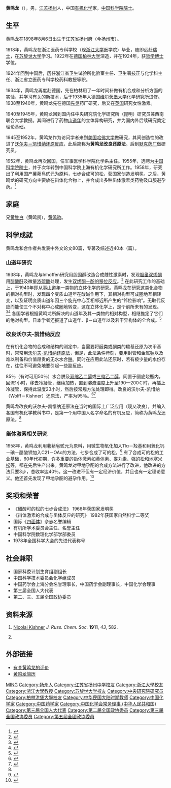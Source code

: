 {{Infobox_Person
| name        = 黄鸣龙
| image       = Huang Min Lon.jpg
| box_width   = 181px
| occupation  = 
| period      = 
| birth_name  =
| other_names =
| Sex         = 男
| birth_date  = 1898年8月6日
| birth_place = 江苏扬州
| death_date  = {{death date and age|1979|7|1|1898|8|6}}
| death_place = 上海
| nationality = {{PRC}}
| residence =
| party     =
| religion  =
| spouse    = 
| relatives = 
| education = 
| past      = 
{{Infobox_People_CAS
|学部=化学部
|专业=有机化学
|当选年=1955年
}}
| work      =
| awards    =
}}
'''黄鸣龙'''（{{bd|1898年|8月6日|1979年|7月1日|黄鸣龙}}），男，[[江苏|江苏]][[扬州|扬州]]人，中国[[有机化学|有机化学]]家，[[中国科学院院士|中国科学院院士]]。

== 生平 ==
黄鸣龙在1898年8月6日出生于[[江苏省_(清)|江苏省]][[扬州府|扬州府]]（今[[扬州市|扬州市]]）。

1918年，黄鸣龙在浙江医药专科学校（现[[浙江大学|浙江大学]]医学院）毕业，随即远赴[[瑞士|瑞士]]，在[[苏黎世大学|苏黎世大学]]学习。1922年在[[德国|德国]][[柏林洪堡大学|柏林大学]]深造，并在1924年，获[[哲学博士|哲学博士]]学位。

1924年回到中国后，历任浙江省卫生试验所化验室主任、卫生署技正与化学科主任、浙江省立医药专科学校药科教授等职。

1934年，黄鸣龙再度赴德国，先在柏林用了一年时间补做有机合成和分析方面的实验，并学习有关的新技术，后于1935年入德国[[维尔茨堡大学|维尔茨堡大学]]化学研究所进修。1938至1940年，黄鸣龙先在德国[[先灵公司|先灵]]药厂研究，后又在[[英国|英国]]研究女性激素。

1940至1945年，黄鸣龙回到国内任中央研究院化学研究所（昆明）研究员兼西南联合大学教授。其间进行了药物[[山道年|山道年]]的立体异构研究，并为国内外后续研究奠定理论基础。

1945至1952年，黄鸣龙作为访问学者来到[[美国|美国]][[哈佛大学|哈佛大学]]做研究，其间创造性的改进了[[沃尔夫－凯惜纳－黄鸣龙还原反应|沃尔夫－凯惜纳还原反应]]，此后简称为'''黄鸣龙改良还原法'''。后到[[默克大药厂|默克药厂]]做研究员。

1952年，黄鸣龙再次回国，任军事医学科学院化学系主任。1955年，选聘为[[中国科学院院士|中国科学院院士]]，并于次年转到中国科学院上海有机化学研究所工作。1958年，研究出了利用国产薯蓣皂甙元为原料，七步合成可的松，获国家创造发明奖。之后，黄鸣龙的研究方向主要放在甾体化合物上，并合成出多种甾体激素类药物及口服避孕药。<ref name = "CV " >{{cite book|author=胡亚东|coauthors=郭保章、刘惠|title= 20世纪中国学术大典/化学 |year=2005 |publisher=福建教育出版社 |location=福州 |isbn= 7-5334-3650-4 }}</ref>

== 家庭 ==
兄[[黄胜白|黄胜白]]（黄鸣鹄），[[黄鸣驹|黄鸣驹]]。

== 科学成就 ==
黄鸣龙和合作者共发表中外文论文80篇，专著及综述近40本（篇）。

=== 山道年研究 ===
1938年，黄鸣龙与Inhoffen研究用胆固醇改造合成雌性激素时，发现[[胆甾双烯酮|胆甾双烯酮]]用[[醋酸酐|醋酸酐]]及微量[[浓硫酸|浓硫酸]]处理，发生[[双烯酮－酚移位反应|双烯酮－酚的移位反应]]。<ref>{{cite journal en | language = 德语 | author = H.H.Inhoffen | coauthors = Huang Minlon | title = Übergang von Sterinen in aromatische Verbindungen. III. Mitteilung: Aromatisierung des Δ1, 2; 4, 5-Cholestadienons-3 | url = http://springer.lib.tsinghua.edu.cn/content/j45135m453572750/?p=2aa02ad9085d48fd9d0b7c4e7d168f27&pi=2 | journal = Naturwissenschaften | volume = 26 | issue =  | pages = 756 | pmid =  | doi = 10.1007/BF01774198 | date = 1938年11月 }}{{dead link|date=2018年2月 |bot=InternetArchiveBot |fix-attempted=yes }}</ref> 在此研究工作的基础上，于1940年即从事[[山道年|山道年]]一类物的立体化学的研究。黄鸣龙在研究这类化合物的相对构型时，发现四个变质山道年在酸碱作用下，其相对构型可成圈地互相转变，以及证明变质山道年因三个旋光中心互相邻近所产生的“邻位影响”。无取代反应而能使三个不对称中心成圈地转变，这在立体化学上，是个前所未有的发现。<ref>{{cite journal en| language =en |author = Huang Minlon| coauthors = Chien-Pen Lo、Lucy Ju-Yung Chu| title =Studies in the Santonin Series. I. The Two New Desmotropo-santonins and the Two New Desmotropo-santonous Acids | journal = J. Am. Chem. Soc. | url= http://pubs.acs.org/doi/abs/10.1021/ja01249a506?prevSearch=%255Bauthor%253A%2BHuang-Minlon%255D&searchHistoryKey= | volume = 65 | issue =  | pages = 1780 | pmid =  | doi = 10.1021/ja01249a506 |date=1943年9月}}</ref><ref>{{cite journal en| language = en |author = Huang-Minlon | coauthors = | title = Studies in the Santonin Series. IV.1,2,3 The Stereochemistry of Santonin and its Derivatives | journal = J. Am. Chem. Soc. | url= http://pubs.acs.org/doi/abs/10.1021/ja01182a050?prevSearch=%255Bauthor%253A%2BHuang-Minlon%255D&searchHistoryKey= | volume = 70 | issue =  | pages = 611 | pmid =  | doi = 10.1021/ja01182a050 |date=1948年2月}}</ref> 各国学者根据黄鸣龙所解决的山道年及其一类物的相对构型，相继推定了它们的绝对构型。日本学者还报道了山道年、β－山道年以及若干异构体的全合成。<ref>{{cite journal en | language = en | author = Yasuo ABE | coauthors = Tadatsugu HARUKAWA、Hisashi ISHIKAWA、Takuichi MIKI、Masao SUMI、Tadashi TOGA | year = 1953 | month =  | day =  | title = A New Racemic Stereoisomeride of Santonin | journal = Proceedings of the Japan Academy | url = http://www.journalarchive.jst.go.jp/english/jnlabstract_en.php?cdjournal=pjab1945&cdvol=29&noissue=3&startpage=113 | volume = 29 | issue =  | pages = 113 | pmid =  | doi =  }}{{dead link|date=2018年2月 |bot=InternetArchiveBot |fix-attempted=yes }}</ref>

=== 改良沃尔夫-凯惜纳反应 ===
在有机化合物的合成和结构的测定中，当需要将醛类或酮类的羰基还原为次甲基时，常常用[[沃尔夫－凯惜纳－黄鸣龙还原反应|沃尔夫-凯惜纳还原法]]，但是，此法条件苛刻，要用封管和金属[[钠|钠]]以及难以制备和价值昂贵的无水水合[[肼|肼]]。同时在应用此法还原时，若有极少量的水份存在，往往不可避免地要引起一些副反应。{{Ref|Kishner1911}}{{Ref|Wolff1912}}

85％（有时可用50％）水合胼及[[双缩乙二醇|双缩乙二醇]]或[[三缩乙二醇|三缩乙二醇]]，同置于圆底烧瓶内，回流1小时，移去冷凝管，继续加热，直到溶液温度上升至190—200Ｃ时，再插上冷凝管，保持此温度23小时，然后按常规方法处理即得。改良的沃尔夫-凯惜纳（Wolff－Kishner）还原法，产率为95％。<ref>{{cite journal en| language = en |author = Huang-Minlon | coauthors = | title = A Simple Modification of the Wolff-Kishner Reduction | journal = J. Am. Chem. Soc. | url= http://pubs.acs.org/doi/abs/10.1021/ja01216a013?prevSearch=%255Bauthor%253A%2BHuang-Minlon%255D&searchHistoryKey= |volume = 68 | issue =  | pages = 2487 | pmid =  | doi = 10.1021/ja01216a013 |date=1946年12月}}</ref><ref>{{cite journal en| language = en |author = Huang-Minlon | coauthors = | title = Reduction of Steroid Ketones and other Carbonyl Compounds by Modified Wolff--Kishner Method | journal = J. Am. Chem. Soc.| url= http://pubs.acs.org/doi/abs/10.1021/ja01178a008?prevSearch=%255Bauthor%253A%2BHuang-Minlon%255D&searchHistoryKey=  |volume = 77 | issue =  | pages = 3301 | pmid =  | doi = 10.1021/ja01178a008 |date=1949年10月}}</ref>

黄鸣龙改良的沃尔夫-凯惜纳还原法在当时的国际上广泛应用（现又改良），并编入各国有机化学教科书中，是第一个用中国人名字命名的有机反应，简称为黄鸣龙还原法。<ref name = "CV " />

=== 甾体激素相关研究 ===
1958年，黄鸣龙利用薯蓣皂甙元为原料，用微生物氧化加入11α－羟基和用氧化钙－碘－醋酸钾加入C21－OAc的方法，七步合成了可的松。<ref>{{cite journal en| language = |author = Huang Minlon | coauthors = Tsai Tsu-Yun、Wang Chih-Chin、Chow Wei-Zan、Chen Yun-Cheng、Kin Zan-Wei、Hsu Kin-Wen、Chung Tung-Shun | year = 1959 | month =  | day =  | title = Synthese Von Cortisonacetat | journal = Acta Chimica Sinica | url=  |volume = 25 | issue =  | pages = 295 | pmid =  | doi =  }}</ref> 有了合成可的松的工业基础，60年代初期，许多重要的甾体激素如[[黄体素|黄体素]]、[[睾酮|睾丸素]]、[[强的松|强的松]]和[[地塞米松|地塞米松]]等，都在先后生产出来。黄鸣龙对甲地孕酮的合成方法进行了改进，他改进的方法只要3步，总收率达40％。这一改进不但有一定经济价值，并且也有一定理论意义。他还首先发现了甲地孕酮的避孕作用。<ref>{{cite journal en| language = |author = Huang Minlon | coauthors = Han Kuang-Tieng、Chow Wei-Zan| year = 1959 | month =  | day =  | title =6-Methyl-Steroid-Hormon. Synthese Von D 6-6-Methyl-17a -Hydroxy-Progesteron. | journal = Acta Chimica Sinica | url=  |volume = 25 | issue =  | pages = 427 | pmid =  | doi =  }}</ref>

== 奖项和荣誉 ==
*《醋酸可的松的七步合成法》 1966年获国家发明奖
*《甾体激素的合成与甾体反应的研究》 1982年获国家自然科学二等奖
* 国际《[[四面体_(期刊)|四面体]]》杂志名誉编辑
* 有机所学术委员会主任、名誉主任
* 中国科学院数理化学部学部委员
* 1978年全国科学大会的先进代表称号

== 社会兼职 ==
* 国家科委计划生育组副组长
* 中国科学技术委员会化学组成员
* 中国药学会上海分会名誉理事长，中国药学会副理事长，中国化学会理事
* 第三届全国人大代表
* 第二、三、五届全国政协委员

== 资料来源 ==
{{reflist}}
# {{Note|Kishner1911}} [[Nicolai_Kishner|Nicolai Kishner]] ''J. Russ. Chem. Soc.'' '''1911''', ''43'', 582.
# {{Note|Wolff1912}} {{cite journal en
| author = [[Ludwig_Wolff|Ludwig Wolff]]
| journal = [[Justus_Liebigs_Annalen_der_Chemie|Justus Liebigs Annalen der Chemie]]
| year = 1912
| volume = 394
| issue = 1 
| pages = 86–108
| title = Chemischen Institut der Universität Jena: Methode zum Ersatz des Sauerstoffatoms der Ketone und Aldehyde durch Wasserstoff
| doi = 10.1002/jlac.19123940107}}

== 外部链接 ==
* [http://www.docin.com/p-306045.html#docTitle  有关黄鸣龙的评价]{{Wayback|url=http://www.docin.com/p-306045.html#docTitle |date=20160304135655 }}
* [https://web.archive.org/web/20080915202918/http://www.sioc.ac.cn/yszc/wangml.htm  黄鸣龙简历]

{{中国科学院化学部院士}}
{{中国化学会第十八届理事会}}

{{Authority control}}
{{DEFAULTSORT:HUANG}}
[[Category:黄姓|MING]]
[[Category:扬州人|Category:扬州人]]
[[Category:江苏省扬州中学校友|Category:江苏省扬州中学校友]]
[[Category:浙江大學校友|Category:浙江大學校友]]
[[Category:浙江大學教授|Category:浙江大學教授]]
[[Category:苏黎世大学校友|Category:苏黎世大学校友]]
[[Category:中央研究院研究员|Category:中央研究院研究员]]
[[Category:柏林洪堡大學校友|Category:柏林洪堡大學校友]]
[[Category:中华民国大陆时期教师|Category:中华民国大陆时期教师]]
[[Category:中国化学家|Category:中国化学家]]
[[Category:中国药学家|Category:中国药学家]]
[[Category:中国化学会常务理事_(中华人民共和国)|Category:中国化学会常务理事 (中华人民共和国)]]
[[Category:第三届全国人大代表|Category:第三届全国人大代表]]
[[Category:第二届全国政协委员|Category:第二届全国政协委员]]
[[Category:第三届全国政协委员|Category:第三届全国政协委员]]
[[Category:第五屆全國政協委員|Category:第五屆全國政協委員]]